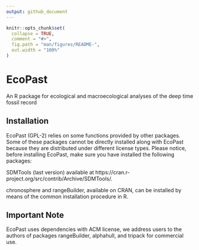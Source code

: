 ---
output: github_document
---

<!-- README.md is generated from README.Rmd. Please edit that file -->

```{r, include = FALSE}
knitr::opts_chunk$set(
  collapse = TRUE,
  comment = "#>",
  fig.path = "man/figures/README-",
  out.width = "100%"
)
```

# EcoPast

<!-- badges: start -->
<!-- badges: end -->

An R package for ecological and macroecological analyses of the deep time fossil record

## Installation

EcoPast (GPL-2) relies on some functions provided by other packages. Some of these packages cannot be directly installed along with EcoPast because they are distributed under different license types. Please notice, before installing EcoPast, make sure you have installed the following packages:

SDMTools (last version) available at https://cran.r-project.org/src/contrib/Archive/SDMTools/.

chronosphere and rangeBuilder, available on CRAN, can be installed by means of the common installation procedure in R.

## Important Note 
EcoPast uses dependencies with ACM license, we address users to the authors of packages rangeBuilder, alphahull, and tripack for commercial use.

